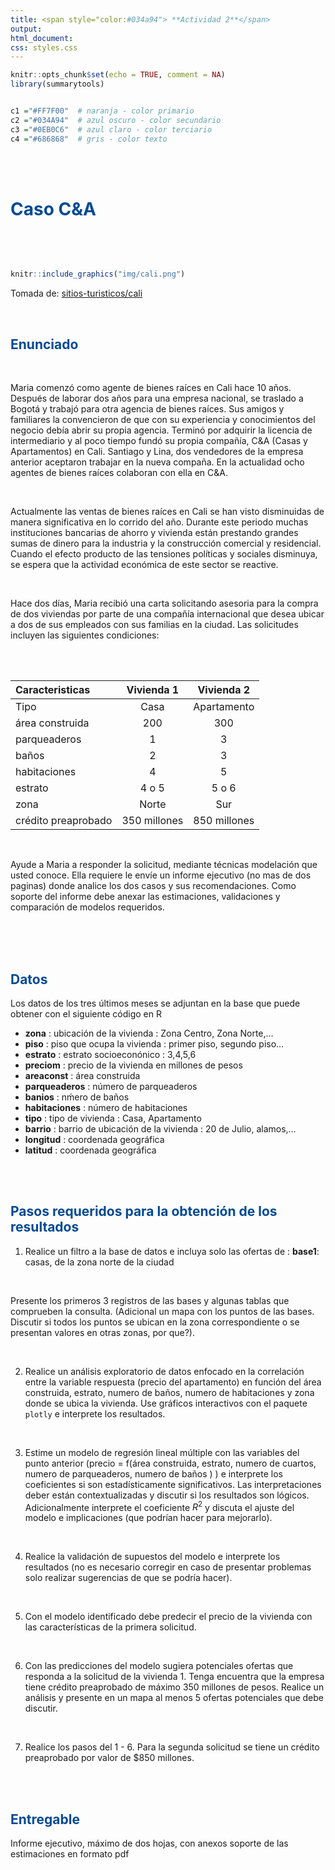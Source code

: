```yaml
---
title: <span style="color:#034a94"> **Actividad 2**</span>
output:
html_document:
css: styles.css
---
```


```r
knitr::opts_chunk$set(echo = TRUE, comment = NA)
library(summarytools)


c1 ="#FF7F00"  # naranja - color primario 
c2 ="#034A94"  # azul oscuro - color secundario
c3 ="#0EB0C6"  # azul claro - color terciario
c4 ="#686868"  # gris - color texto
```


<br/><br/>

# <span style="color:#034a94">**Caso C&A**</span>

<br/>

<br/>

```r
knitr::include_graphics("img/cali.png")
```

Tomada de: [sitios-turisticos/cali](https://www.colombia.com/turismo/sitios-turisticos/cali/)


<br/>

## <span style="color:#034a94">**Enunciado**</span>

<br/>

Maria comenzó como agente de bienes raíces en Cali hace 10 años. Después de laborar dos años para una empresa nacional, se traslado a Bogotá y trabajó para otra agencia de bienes raíces. Sus amigos y familiares la convencieron de que con su experiencia y conocimientos del negocio debía abrir su propia agencia. Terminó por adquirir la licencia de intermediario y al poco tiempo fundó su propia compañía, C\&A (Casas y Apartamentos) en Cali. Santiago y Lina, dos vendedores de la empresa anterior aceptaron trabajar en la nueva compaña. En la actualidad ocho agentes de bienes raíces colaboran con ella en C\&A. 

<br/>

Actualmente las ventas de bienes raíces en Cali se han visto disminuidas de manera significativa en lo corrido del año. Durante este periodo muchas instituciones bancarias de ahorro y vivienda están prestando grandes sumas de dinero para la industria y la construcción comercial y residencial. Cuando el efecto producto de las tensiones políticas y sociales disminuya, se espera que la actividad económica de este sector se reactive.

<br/>

Hace dos días, Maria  recibió una carta solicitando asesoria para la compra de dos viviendas por parte de una compañía internacional que desea ubicar a dos de sus empleados con sus familias en la ciudad. Las solicitudes incluyen las siguientes condiciones: 

<br/><br/>

| Caracteristicas |  Vivienda 1      | Vivienda 2  |
|:----------------|:----------------:|:-----------:|
|Tipo             |    Casa          | Apartamento |
|área construida  |     200          |      300    |
|parqueaderos     |       1          |        3    |
|baños            |       2          |        3    |
|habitaciones     |       4          |        5    |
|estrato          |   4 o 5           |  5 o 6     |
|zona             |   Norte          | Sur         |
|crédito preaprobado|  350 millones  | 850 millones|

<br/>

Ayude a Maria  a responder la solicitud, mediante técnicas modelación que usted conoce. Ella requiere le envíe un informe ejecutivo (no mas de dos paginas) donde analice los dos casos y sus recomendaciones. Como soporte del informe debe anexar las estimaciones, validaciones y comparación de modelos requeridos. 

<br/><br/><br/>

## <span style="color:#034a94">**Datos**</span>

Los datos de los tres últimos meses se adjuntan en la base que puede obtener con el siguiente código en R

+ **zona** : ubicación de la vivienda    : Zona Centro, Zona Norte,...        
+ **piso** : piso que ocupa la vivienda : primer piso, segundo piso...          
+ **estrato** : estrato socioeconónico : 3,4,5,6
+ **preciom** : precio de la vivienda en millones de pesos
+ **areaconst** : área construida
+ **parqueaderos** : número de parqueaderos
+ **banios** : nḿero de baños
+ **habitaciones**  : número de habitaciones
+ **tipo** : tipo de vivienda : Casa, Apartamento
+ **barrio** : barrio de ubicación de la vivienda : 20 de Julio, alamos,...
+ **longitud** : coordenada geográfica
+ **latitud** : coordenada geográfica
   
<br/><br/>

## <span style="color:#034a94">**Pasos requeridos para la obtención de los resultados**</span>

1. Realice un filtro a la base de datos e incluya solo las ofertas de : **base1**: casas, de la zona norte de la ciudad 

<br/>

Presente los primeros 3 registros de las bases y algunas tablas que comprueben la consulta. (Adicional un mapa con los puntos de las bases. Discutir si todos los puntos se ubican en la zona correspondiente o se presentan valores en otras zonas, por que?).

<br/>

2. Realice un análisis exploratorio de datos enfocado en la correlación entre la variable respuesta (precio del apartamento) en función del área construida, estrato, numero de baños, numero de habitaciones y zona donde se ubica la vivienda. Use gráficos interactivos con el paquete `plotly` e interprete los resultados.

<br/>

3. Estime un modelo de regresión lineal múltiple con las variables del punto anterior (precio = f(área construida, estrato, numero de cuartos, numero de parqueaderos, numero de baños ) )  e interprete los coeficientes si son estadísticamente significativos. Las interpretaciones deber están contextualizadas y discutir si los resultados son lógicos. Adicionalmente interprete el coeficiente $R^2$ y discuta el ajuste del modelo e implicaciones (que podrían hacer para mejorarlo).

<br/>

4. Realice la validación de supuestos del modelo e interprete los resultados (no es necesario corregir en caso de presentar problemas solo realizar sugerencias de que se podría hacer).


<br/>

5. Con el modelo identificado debe predecir el precio de la vivienda con las características de la primera solicitud. 

<br/>

6. Con las predicciones del modelo sugiera potenciales ofertas que responda a la solicitud de la vivienda 1. Tenga encuentra que la empresa tiene crédito preaprobado de máximo 350 millones de pesos. Realice un análisis y presente en un mapa al menos 5 ofertas potenciales que debe discutir.

<br/>

7. Realice los pasos del 1 - 6. Para la segunda solicitud se tiene un crédito preaprobado por valor de $850 millones. 


<br/><br/>

## <span style="color:#034a94">**Entregable**</span>

Informe ejecutivo, máximo de dos hojas, con anexos soporte de las estimaciones en formato pdf


<!-- ### **Carga de datos** -->

<!-- #### bajando los datos desde el paqueteMOD -->

<!-- ```{r, eval=FALSE} -->
<!-- library(remotes)  -->
<!-- library(devtools)   -->
<!-- install_github("dgonxalex80/paqueteDEG", force = TRUE) # bajar paquete -->
<!-- library(paqueteDEG) -->
<!-- data=paqueteDEG::casas -->
<!-- ``` -->


<!-- Adaptado de Weiers, Ronald M, Introducción a la estadística para Negocios., 2006. -->



